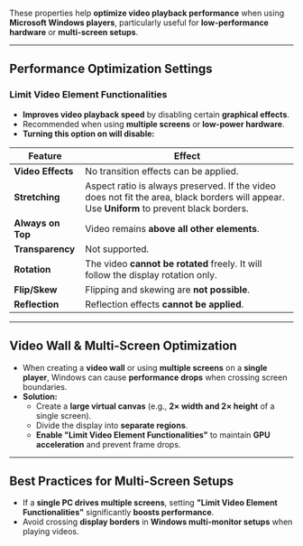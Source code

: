 
These properties help **optimize video playback performance** when using **Microsoft Windows players**, particularly useful for **low-performance hardware** or **multi-screen setups**.

---

## **Performance Optimization Settings**  

### **Limit Video Element Functionalities**  
- **Improves video playback speed** by disabling certain **graphical effects**.  
- Recommended when using **multiple screens** or **low-power hardware**.  
- **Turning this option on will disable:**  

| **Feature** | **Effect** |
|------------|-----------|
| **Video Effects** | No transition effects can be applied. |
| **Stretching** | Aspect ratio is always preserved. If the video does not fit the area, black borders will appear. Use **Uniform** to prevent black borders. |
| **Always on Top** | Video remains **above all other elements**. |
| **Transparency** | Not supported. |
| **Rotation** | The video **cannot be rotated** freely. It will follow the display rotation only. |
| **Flip/Skew** | Flipping and skewing are **not possible**. |
| **Reflection** | Reflection effects **cannot be applied**. |

---

## **Video Wall & Multi-Screen Optimization**  
- When creating a **video wall** or using **multiple screens** on a **single player**, Windows can cause **performance drops** when crossing screen boundaries.  
- **Solution:**  
  - Create a **large virtual canvas** (e.g., **2× width and 2× height** of a single screen).  
  - Divide the display into **separate regions**.  
  - **Enable "Limit Video Element Functionalities"** to maintain **GPU acceleration** and prevent frame drops.  

---

## **Best Practices for Multi-Screen Setups**  
- If a **single PC drives multiple screens**, setting **"Limit Video Element Functionalities"** significantly **boosts performance**.  
- Avoid crossing **display borders** in **Windows multi-monitor setups** when playing videos.  
